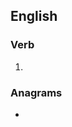 ==English==

===Verb===
{{head|en|verb form}}

# {{en-past of|decimate}}

===Anagrams===
* {{anagrams|en|a=acddeeimt|medicated}}